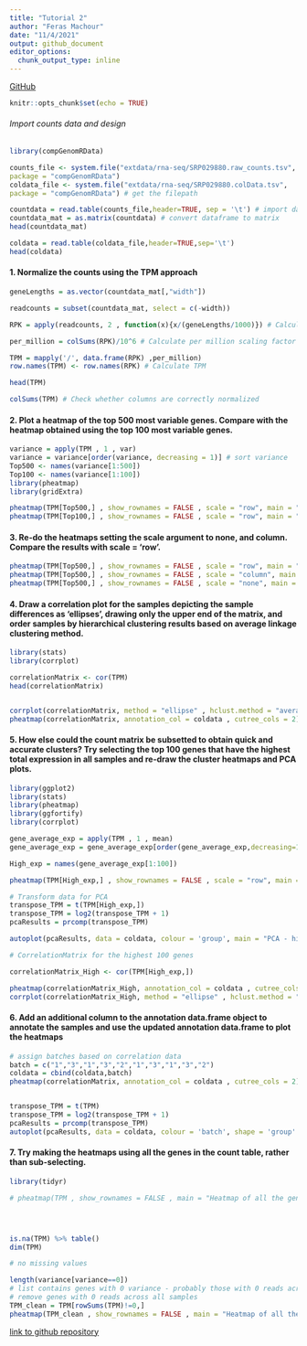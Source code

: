 ```yaml
---
title: "Tutorial 2"
author: "Feras Machour"
date: "11/4/2021"
output: github_document
editor_options: 
  chunk_output_type: inline
---
```

[GitHub](https://github.com/ferasmachour/Genomic_Data_Science_Course.git)
```r
knitr::opts_chunk$set(echo = TRUE)
```

###### Import counts data and design

```r
library(compGenomRData)

counts_file <- system.file("extdata/rna-seq/SRP029880.raw_counts.tsv",
package = "compGenomRData") 
coldata_file <- system.file("extdata/rna-seq/SRP029880.colData.tsv",
package = "compGenomRData") # get the filepath

countdata = read.table(counts_file,header=TRUE, sep = '\t') # import data into R
countdata_mat = as.matrix(countdata) # convert dataframe to matrix
head(countdata_mat)

coldata = read.table(coldata_file,header=TRUE,sep='\t')
head(coldata)

```

#### 1. Normalize the counts using the TPM approach

```r
geneLengths = as.vector(countdata_mat[,"width"])

readcounts = subset(countdata_mat, select = c(-width))

RPK = apply(readcounts, 2 , function(x){x/(geneLengths/1000)}) # Calculate RPK

per_million = colSums(RPK)/10^6 # Calculate per million scaling factor

TPM = mapply('/', data.frame(RPK) ,per_million) 
row.names(TPM) <- row.names(RPK) # Calculate TPM

head(TPM)

colSums(TPM) # Check whether columns are correctly normalized


```

#### 2. Plot a heatmap of the top 500 most variable genes. Compare with the heatmap obtained using the top 100 most variable genes. 

```r

variance = apply(TPM , 1 , var)
variance = variance[order(variance, decreasing = 1)] # sort variance
Top500 <- names(variance[1:500])
Top100 <- names(variance[1:100])
library(pheatmap)
library(gridExtra)

pheatmap(TPM[Top500,] , show_rownames = FALSE , scale = "row", main = "Top 500" , annotation_col = coldata)
pheatmap(TPM[Top100,] , show_rownames = FALSE , scale = "row", main = "Top 100" , annotation_col = coldata)

```

#### 3. Re-do the heatmaps setting the scale argument to none, and column. Compare the results with scale = 'row'.

```r

pheatmap(TPM[Top500,] , show_rownames = FALSE , scale = "row", main = "Top 500 - scale by rows" , annotation_col = coldata["group"])
pheatmap(TPM[Top500,] , show_rownames = FALSE , scale = "column", main = "Top 500 - scale by columns" , annotation_col = coldata["group"])
pheatmap(TPM[Top500,] , show_rownames = FALSE , scale = "none", main = "Top 500 - no scaling" , annotation_col = coldata["group"])

```

#### 4. Draw a correlation plot for the samples depicting the sample differences as ‘ellipses’, drawing only the upper end of the matrix, and order samples by hierarchical clustering results based on average linkage clustering method.

```r

library(stats)
library(corrplot)

correlationMatrix <- cor(TPM)
head(correlationMatrix)


corrplot(correlationMatrix, method = "ellipse" , hclust.method = "average" , order = "hclust", addrect = 2, addCoef.col = 'green', number.cex = 0.8,tl.cex = 0.5, tl.col = "black", type = "upper")
pheatmap(correlationMatrix, annotation_col = coldata , cutree_cols = 2)


```

#### 5. How else could the count matrix be subsetted to obtain quick and accurate clusters? Try selecting the top 100 genes that have the highest total expression in all samples and re-draw the cluster heatmaps and PCA plots.

```r
library(ggplot2)
library(stats)
library(pheatmap)
library(ggfortify)
library(corrplot)

gene_average_exp = apply(TPM , 1 , mean)
gene_average_exp = gene_average_exp[order(gene_average_exp,decreasing=1)]

High_exp = names(gene_average_exp[1:100])

pheatmap(TPM[High_exp,] , show_rownames = FALSE , scale = "row", main = "100 highest expression genes" , annotation_col = coldata["group"])

# Transform data for PCA
transpose_TPM = t(TPM[High_exp,])
transpose_TPM = log2(transpose_TPM + 1) 
pcaResults = prcomp(transpose_TPM)

autoplot(pcaResults, data = coldata, colour = 'group', main = "PCA - highest expression genes")

# CorrelationMatrix for the highest 100 genes

correlationMatrix_High <- cor(TPM[High_exp,])

pheatmap(correlationMatrix_High, annotation_col = coldata , cutree_cols = 2)
corrplot(correlationMatrix_High, method = "ellipse" , hclust.method = "average" , order = "hclust", addrect = 2, addCoef.col = 'green', number.cex = 0.8,tl.cex = 0.5, tl.col = "black", type = "upper", add = FALSE)

```

#### 6. Add an additional column to the annotation data.frame object to annotate the samples and use the updated annotation data.frame to plot the heatmaps

```r
# assign batches based on correlation data
batch = c("1","3","1","3","2","1","3","1","3","2")
coldata = cbind(coldata,batch)
pheatmap(correlationMatrix, annotation_col = coldata , cutree_cols = 2)


transpose_TPM = t(TPM)
transpose_TPM = log2(transpose_TPM + 1) 
pcaResults = prcomp(transpose_TPM)
autoplot(pcaResults, data = coldata, colour = 'batch', shape = 'group' , main = "PCA")


```

#### 7. Try making the heatmaps using all the genes in the count table, rather than sub-selecting.
```r
library(tidyr)

# pheatmap(TPM , show_rownames = FALSE , main = "Heatmap of all the genes" , annotation_col = coldata , scale = "row") # doesn't work




is.na(TPM) %>% table() 
dim(TPM)

# no missing values

length(variance[variance==0])
# list contains genes with 0 variance - probably those with 0 reads across all samples
# remove genes with 0 reads across all samples
TPM_clean = TPM[rowSums(TPM)!=0,]
pheatmap(TPM_clean , show_rownames = FALSE , main = "Heatmap of all the genes" , annotation_col = coldata , scale = "row")
```

[link to github repository](https://github.com/ferasmachour/Genomic_Data_Science_Course.git)